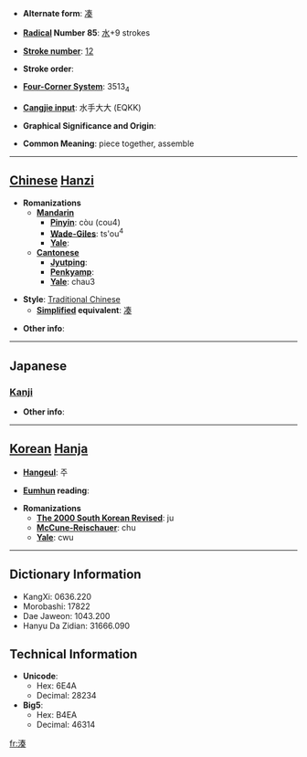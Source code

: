 * '''Alternate form''': [[凑]]

* '''[[Wiktionary:Chinese radical index| Radical]] Number 85''': [[Wiktionary:Chinese radical index 水|水]]+9 strokes

* '''[[Wiktionary:Chinese total strokes index|Stroke number]]''': [[Wiktionary:Chinese total strokes index 12|12]]

* '''Stroke order''': 

* '''[[Wiktionary:Chinese four corner index|Four-Corner System]]''': 3513<sub>4</sub>

* '''[[Wiktionary:Chinese Cangjie index|Cangjie input]]''': 水手大大 (EQKK)

* '''Graphical Significance and Origin''': 

* '''Common Meaning''': piece together, assemble

----

== [[Chinese]] [[Hanzi]] ==

* '''Romanizations'''
** '''[[Mandarin]]'''
*** '''[[Pinyin]]''': còu (cou4)
*** '''[[Wade-Giles]]''': ts'ou<sup>4</sup>
*** '''[[Yale]]''': 
** '''[[Cantonese]]'''
*** '''[[Jyutping]]''':
*** '''[[Penkyamp]]''': 
*** '''[[Yale]]''': chau3

* '''Style''': [[Traditional Chinese]] 
** '''[[Simplified Chinese|Simplified]] equivalent''': [[凑]]

* '''Other info''': 

----

==Japanese==
===[[Kanji]]===
{{kanji|on readings=[[そう]] (sō)|kun readings=[[みなと]] (minato), [[あつまる]] (atsumaru)}}

* '''Other info''':  

----

== [[Korean]] [[Hanja]] ==

* '''[[Hangeul]]''': 주

* '''[[Eumhun]] reading''': 

* '''Romanizations'''
** '''[[The 2000 South Korean Revised Romanization|The 2000 South Korean Revised]]''': ju
** '''[[McCune-Reischauer]]''': chu
** '''[[Yale]]''': cwu

----

== Dictionary Information ==

* KangXi: 0636.220
* Morobashi: 17822
* Dae Jaweon: 1043.200
* Hanyu Da Zidian: 31666.090

== Technical Information ==

* '''Unicode''':
** Hex: 6E4A
** Decimal: 28234
* '''Big5''':
** Hex: B4EA
** Decimal: 46314

[[fr:湊]]